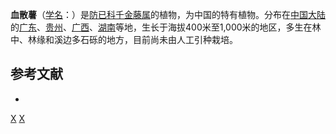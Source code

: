 {{Speciesbox 
| taxon = Stephania dielsiana
| authority = [[吴征镒|Y. C. Wu]]
}}
'''血散薯'''（[[学名|学名]]：{{lang|la|''Stephania dielsiana''}}）是[[防已科|防已科]][[千金藤属|千金藤属]]的植物，为中国的特有植物。分布在[[中国大陆|中国大陆]]的[[广东|广东]]、[[贵州|贵州]]、[[广西|广西]]、[[湖南|湖南]]等地，生长于海拔400米至1,000米的地区，多生在林中、林缘和溪边多石砾的地方，目前尚未由人工引种栽培。

== 参考文献 ==
<div class="references-small">
* {{cite web| url =http://www.bioinfo.cn/db05/KmzwSpecies.php?action=view&id=13090| title =血散薯| work =《中国高等植物数据库全库》| publisher =中国科学院微生物研究所| author =昆明植物研究所| accessdate =2009-02-24| deadurl =yes| archiveurl =https://web.archive.org/web/20160305074406/http://www.bioinfo.cn/db05/KmzwSpecies.php?action=view&id=13090| archivedate =2016-03-05| df =}}
</div>
{{Taxonbar}}

[[Category:千金藤属|X]]
[[Category:中國特有植物|X]]